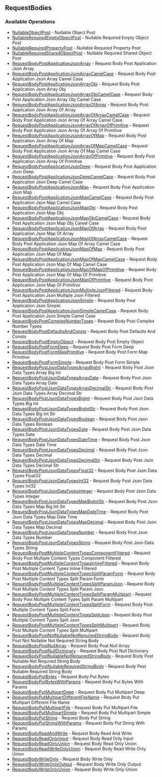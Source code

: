 

## RequestBodies

### Available Operations

* [NullableObjectPost](/requestbodies/nullable_object_post) - Nullable Object Post
* [NullableRequiredEmptyObjectPost](/requestbodies/nullable_required_empty_object_post) - Nullable Required Empty Object Post
* [NullableRequiredPropertyPost](/requestbodies/nullable_required_property_post) - Nullable Required Property Post
* [NullableRequiredSharedObjectPost](/requestbodies/nullable_required_shared_object_post) - Nullable Required Shared Object Post
* [RequestBodyPostApplicationJsonArray](/requestbodies/request_body_post_application_json_array) - Request Body Post Application Json Array
* [RequestBodyPostApplicationJsonArrayCamelCase](/requestbodies/request_body_post_application_json_array_camel_case) - Request Body Post Application Json Array Camel Case
* [RequestBodyPostApplicationJsonArrayObj](/requestbodies/request_body_post_application_json_array_obj) - Request Body Post Application Json Array Obj
* [RequestBodyPostApplicationJsonArrayObjCamelCase](/requestbodies/request_body_post_application_json_array_obj_camel_case) - Request Body Post Application Json Array Obj Camel Case
* [RequestBodyPostApplicationJsonArrayOfArray](/requestbodies/request_body_post_application_json_array_of_array) - Request Body Post Application Json Array Of Array
* [RequestBodyPostApplicationJsonArrayOfArrayCamelCase](/requestbodies/request_body_post_application_json_array_of_array_camel_case) - Request Body Post Application Json Array Of Array Camel Case
* [RequestBodyPostApplicationJsonArrayOfArrayOfPrimitive](/requestbodies/request_body_post_application_json_array_of_array_of_primitive) - Request Body Post Application Json Array Of Array Of Primitive
* [RequestBodyPostApplicationJsonArrayOfMap](/requestbodies/request_body_post_application_json_array_of_map) - Request Body Post Application Json Array Of Map
* [RequestBodyPostApplicationJsonArrayOfMapCamelCase](/requestbodies/request_body_post_application_json_array_of_map_camel_case) - Request Body Post Application Json Array Of Map Camel Case
* [RequestBodyPostApplicationJsonArrayOfPrimitive](/requestbodies/request_body_post_application_json_array_of_primitive) - Request Body Post Application Json Array Of Primitive
* [RequestBodyPostApplicationJsonDeep](/requestbodies/request_body_post_application_json_deep) - Request Body Post Application Json Deep
* [RequestBodyPostApplicationJsonDeepCamelCase](/requestbodies/request_body_post_application_json_deep_camel_case) - Request Body Post Application Json Deep Camel Case
* [RequestBodyPostApplicationJsonMap](/requestbodies/request_body_post_application_json_map) - Request Body Post Application Json Map
* [RequestBodyPostApplicationJsonMapCamelCase](/requestbodies/request_body_post_application_json_map_camel_case) - Request Body Post Application Json Map Camel Case
* [RequestBodyPostApplicationJsonMapObj](/requestbodies/request_body_post_application_json_map_obj) - Request Body Post Application Json Map Obj
* [RequestBodyPostApplicationJsonMapObjCamelCase](/requestbodies/request_body_post_application_json_map_obj_camel_case) - Request Body Post Application Json Map Obj Camel Case
* [RequestBodyPostApplicationJsonMapOfArray](/requestbodies/request_body_post_application_json_map_of_array) - Request Body Post Application Json Map Of Array
* [RequestBodyPostApplicationJsonMapOfArrayCamelCase](/requestbodies/request_body_post_application_json_map_of_array_camel_case) - Request Body Post Application Json Map Of Array Camel Case
* [RequestBodyPostApplicationJsonMapOfMap](/requestbodies/request_body_post_application_json_map_of_map) - Request Body Post Application Json Map Of Map
* [RequestBodyPostApplicationJsonMapOfMapCamelCase](/requestbodies/request_body_post_application_json_map_of_map_camel_case) - Request Body Post Application Json Map Of Map Camel Case
* [RequestBodyPostApplicationJsonMapOfMapOfPrimitive](/requestbodies/request_body_post_application_json_map_of_map_of_primitive) - Request Body Post Application Json Map Of Map Of Primitive
* [RequestBodyPostApplicationJsonMapOfPrimitive](/requestbodies/request_body_post_application_json_map_of_primitive) - Request Body Post Application Json Map Of Primitive
* [RequestBodyPostApplicationJsonMultipleJsonFiltered](/requestbodies/request_body_post_application_json_multiple_json_filtered) - Request Body Post Application Json Multiple Json Filtered
* [RequestBodyPostApplicationJsonSimple](/requestbodies/request_body_post_application_json_simple) - Request Body Post Application Json Simple
* [RequestBodyPostApplicationJsonSimpleCamelCase](/requestbodies/request_body_post_application_json_simple_camel_case) - Request Body Post Application Json Simple Camel Case
* [RequestBodyPostComplexNumberTypes](/requestbodies/request_body_post_complex_number_types) - Request Body Post Complex Number Types
* [RequestBodyPostDefaultsAndConsts](/requestbodies/request_body_post_defaults_and_consts) - Request Body Post Defaults And Consts
* [RequestBodyPostEmptyObject](/requestbodies/request_body_post_empty_object) - Request Body Post Empty Object
* [RequestBodyPostFormDeep](/requestbodies/request_body_post_form_deep) - Request Body Post Form Deep
* [RequestBodyPostFormMapPrimitive](/requestbodies/request_body_post_form_map_primitive) - Request Body Post Form Map Primitive
* [RequestBodyPostFormSimple](/requestbodies/request_body_post_form_simple) - Request Body Post Form Simple
* [RequestBodyPostJsonDataTypesArrayBigInt](/requestbodies/request_body_post_json_data_types_array_big_int) - Request Body Post Json Data Types Array Big Int
* [RequestBodyPostJsonDataTypesArrayDate](/requestbodies/request_body_post_json_data_types_array_date) - Request Body Post Json Data Types Array Date
* [RequestBodyPostJsonDataTypesArrayDecimalStr](/requestbodies/request_body_post_json_data_types_array_decimal_str) - Request Body Post Json Data Types Array Decimal Str
* [RequestBodyPostJsonDataTypesBigInt](/requestbodies/request_body_post_json_data_types_big_int) - Request Body Post Json Data Types Big Int
* [RequestBodyPostJsonDataTypesBigIntStr](/requestbodies/request_body_post_json_data_types_big_int_str) - Request Body Post Json Data Types Big Int Str
* [RequestBodyPostJsonDataTypesBoolean](/requestbodies/request_body_post_json_data_types_boolean) - Request Body Post Json Data Types Boolean
* [RequestBodyPostJsonDataTypesDate](/requestbodies/request_body_post_json_data_types_date) - Request Body Post Json Data Types Date
* [RequestBodyPostJsonDataTypesDateTime](/requestbodies/request_body_post_json_data_types_date_time) - Request Body Post Json Data Types Date Time
* [RequestBodyPostJsonDataTypesDecimal](/requestbodies/request_body_post_json_data_types_decimal) - Request Body Post Json Data Types Decimal
* [RequestBodyPostJsonDataTypesDecimalStr](/requestbodies/request_body_post_json_data_types_decimal_str) - Request Body Post Json Data Types Decimal Str
* [RequestBodyPostJsonDataTypesFloat32](/requestbodies/request_body_post_json_data_types_float32) - Request Body Post Json Data Types Float32
* [RequestBodyPostJsonDataTypesInt32](/requestbodies/request_body_post_json_data_types_int32) - Request Body Post Json Data Types Int32
* [RequestBodyPostJsonDataTypesInteger](/requestbodies/request_body_post_json_data_types_integer) - Request Body Post Json Data Types Integer
* [RequestBodyPostJsonDataTypesMapBigIntStr](/requestbodies/request_body_post_json_data_types_map_big_int_str) - Request Body Post Json Data Types Map Big Int Str
* [RequestBodyPostJsonDataTypesMapDateTime](/requestbodies/request_body_post_json_data_types_map_date_time) - Request Body Post Json Data Types Map Date Time
* [RequestBodyPostJsonDataTypesMapDecimal](/requestbodies/request_body_post_json_data_types_map_decimal) - Request Body Post Json Data Types Map Decimal
* [RequestBodyPostJsonDataTypesNumber](/requestbodies/request_body_post_json_data_types_number) - Request Body Post Json Data Types Number
* [RequestBodyPostJsonDataTypesString](/requestbodies/request_body_post_json_data_types_string) - Request Body Post Json Data Types String
* [RequestBodyPostMultipleContentTypesComponentFiltered](/requestbodies/request_body_post_multiple_content_types_component_filtered) - Request Body Post Multiple Content Types Component Filtered
* [RequestBodyPostMultipleContentTypesInlineFiltered](/requestbodies/request_body_post_multiple_content_types_inline_filtered) - Request Body Post Multiple Content Types Inline Filtered
* [RequestBodyPostMultipleContentTypesSplitParamForm](/requestbodies/request_body_post_multiple_content_types_split_param_form) - Request Body Post Multiple Content Types Split Param Form
* [RequestBodyPostMultipleContentTypesSplitParamJson](/requestbodies/request_body_post_multiple_content_types_split_param_json) - Request Body Post Multiple Content Types Split Param Json
* [RequestBodyPostMultipleContentTypesSplitParamMultipart](/requestbodies/request_body_post_multiple_content_types_split_param_multipart) - Request Body Post Multiple Content Types Split Param Multipart
* [RequestBodyPostMultipleContentTypesSplitForm](/requestbodies/request_body_post_multiple_content_types_split_form) - Request Body Post Multiple Content Types Split Form
* [RequestBodyPostMultipleContentTypesSplitJson](/requestbodies/request_body_post_multiple_content_types_split_json) - Request Body Post Multiple Content Types Split Json
* [RequestBodyPostMultipleContentTypesSplitMultipart](/requestbodies/request_body_post_multiple_content_types_split_multipart) - Request Body Post Multiple Content Types Split Multipart
* [RequestBodyPostNotNullableNotRequiredStringBody](/requestbodies/request_body_post_not_nullable_not_required_string_body) - Request Body Post Not Nullable Not Required String Body
* [RequestBodyPostNullArray](/requestbodies/request_body_post_null_array) - Request Body Post Null Array
* [RequestBodyPostNullDictionary](/requestbodies/request_body_post_null_dictionary) - Request Body Post Null Dictionary
* [RequestBodyPostNullableNotRequiredStringBody](/requestbodies/request_body_post_nullable_not_required_string_body) - Request Body Post Nullable Not Required String Body
* [RequestBodyPostNullableRequiredStringBody](/requestbodies/request_body_post_nullable_required_string_body) - Request Body Post Nullable Required String Body
* [RequestBodyPutBytes](/requestbodies/request_body_put_bytes) - Request Body Put Bytes
* [RequestBodyPutBytesWithParams](/requestbodies/request_body_put_bytes_with_params) - Request Body Put Bytes With Params
* [RequestBodyPutMultipartDeep](/requestbodies/request_body_put_multipart_deep) - Request Body Put Multipart Deep
* [RequestBodyPutMultipartDifferentFileName](/requestbodies/request_body_put_multipart_different_file_name) - Request Body Put Multipart Different File Name
* [RequestBodyPutMultipartFile](/requestbodies/request_body_put_multipart_file) - Request Body Put Multipart File
* [RequestBodyPutMultipartSimple](/requestbodies/request_body_put_multipart_simple) - Request Body Put Multipart Simple
* [RequestBodyPutString](/requestbodies/request_body_put_string) - Request Body Put String
* [RequestBodyPutStringWithParams](/requestbodies/request_body_put_string_with_params) - Request Body Put String With Params
* [RequestBodyReadAndWrite](/requestbodies/request_body_read_and_write) - Request Body Read And Write
* [RequestBodyReadOnlyInput](/requestbodies/request_body_read_only_input) - Request Body Read Only Input
* [RequestBodyReadOnlyUnion](/requestbodies/request_body_read_only_union) - Request Body Read Only Union
* [RequestBodyReadWriteOnlyUnion](/requestbodies/request_body_read_write_only_union) - Request Body Read Write Only Union
* [RequestBodyWriteOnly](/requestbodies/request_body_write_only) - Request Body Write Only
* [RequestBodyWriteOnlyOutput](/requestbodies/request_body_write_only_output) - Request Body Write Only Output
* [RequestBodyWriteOnlyUnion](/requestbodies/request_body_write_only_union) - Request Body Write Only Union

<NullableObjectPost />
<NullableRequiredEmptyObjectPost />
<NullableRequiredPropertyPost />
<NullableRequiredSharedObjectPost />
<RequestBodyPostApplicationJsonArray />
<RequestBodyPostApplicationJsonArrayCamelCase />
<RequestBodyPostApplicationJsonArrayObj />
<RequestBodyPostApplicationJsonArrayObjCamelCase />
<RequestBodyPostApplicationJsonArrayOfArray />
<RequestBodyPostApplicationJsonArrayOfArrayCamelCase />
<RequestBodyPostApplicationJsonArrayOfArrayOfPrimitive />
<RequestBodyPostApplicationJsonArrayOfMap />
<RequestBodyPostApplicationJsonArrayOfMapCamelCase />
<RequestBodyPostApplicationJsonArrayOfPrimitive />
<RequestBodyPostApplicationJsonDeep />
<RequestBodyPostApplicationJsonDeepCamelCase />
<RequestBodyPostApplicationJsonMap />
<RequestBodyPostApplicationJsonMapCamelCase />
<RequestBodyPostApplicationJsonMapObj />
<RequestBodyPostApplicationJsonMapObjCamelCase />
<RequestBodyPostApplicationJsonMapOfArray />
<RequestBodyPostApplicationJsonMapOfArrayCamelCase />
<RequestBodyPostApplicationJsonMapOfMap />
<RequestBodyPostApplicationJsonMapOfMapCamelCase />
<RequestBodyPostApplicationJsonMapOfMapOfPrimitive />
<RequestBodyPostApplicationJsonMapOfPrimitive />
<RequestBodyPostApplicationJsonMultipleJsonFiltered />
<RequestBodyPostApplicationJsonSimple />
<RequestBodyPostApplicationJsonSimpleCamelCase />
<RequestBodyPostComplexNumberTypes />
<RequestBodyPostDefaultsAndConsts />
<RequestBodyPostEmptyObject />
<RequestBodyPostFormDeep />
<RequestBodyPostFormMapPrimitive />
<RequestBodyPostFormSimple />
<RequestBodyPostJsonDataTypesArrayBigInt />
<RequestBodyPostJsonDataTypesArrayDate />
<RequestBodyPostJsonDataTypesArrayDecimalStr />
<RequestBodyPostJsonDataTypesBigInt />
<RequestBodyPostJsonDataTypesBigIntStr />
<RequestBodyPostJsonDataTypesBoolean />
<RequestBodyPostJsonDataTypesDate />
<RequestBodyPostJsonDataTypesDateTime />
<RequestBodyPostJsonDataTypesDecimal />
<RequestBodyPostJsonDataTypesDecimalStr />
<RequestBodyPostJsonDataTypesFloat32 />
<RequestBodyPostJsonDataTypesInt32 />
<RequestBodyPostJsonDataTypesInteger />
<RequestBodyPostJsonDataTypesMapBigIntStr />
<RequestBodyPostJsonDataTypesMapDateTime />
<RequestBodyPostJsonDataTypesMapDecimal />
<RequestBodyPostJsonDataTypesNumber />
<RequestBodyPostJsonDataTypesString />
<RequestBodyPostMultipleContentTypesComponentFiltered />
<RequestBodyPostMultipleContentTypesInlineFiltered />
<RequestBodyPostMultipleContentTypesSplitParamForm />
<RequestBodyPostMultipleContentTypesSplitParamJson />
<RequestBodyPostMultipleContentTypesSplitParamMultipart />
<RequestBodyPostMultipleContentTypesSplitForm />
<RequestBodyPostMultipleContentTypesSplitJson />
<RequestBodyPostMultipleContentTypesSplitMultipart />
<RequestBodyPostNotNullableNotRequiredStringBody />
<RequestBodyPostNullArray />
<RequestBodyPostNullDictionary />
<RequestBodyPostNullableNotRequiredStringBody />
<RequestBodyPostNullableRequiredStringBody />
<RequestBodyPutBytes />
<RequestBodyPutBytesWithParams />
<RequestBodyPutMultipartDeep />
<RequestBodyPutMultipartDifferentFileName />
<RequestBodyPutMultipartFile />
<RequestBodyPutMultipartSimple />
<RequestBodyPutString />
<RequestBodyPutStringWithParams />
<RequestBodyReadAndWrite />
<RequestBodyReadOnlyInput />
<RequestBodyReadOnlyUnion />
<RequestBodyReadWriteOnlyUnion />
<RequestBodyWriteOnly />
<RequestBodyWriteOnlyOutput />
<RequestBodyWriteOnlyUnion />
